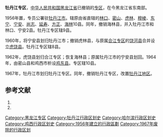 '''牡丹江专区'''，[[中华人民共和国|中华人民共和国]][[黑龙江省|黑龙江省]]已撤销的[[专区|专区]]，在今黑龙江省东南部。

1956年置，专员公署驻[[牡丹江市|牡丹江市]]。辖原由省直辖的[[林口县|林口]]、[[密山县|密山]]、[[虎林县|虎林]]、[[穆棱县|穆棱]]、[[东宁县|东宁]]、[[宁安县|宁安]]、[[尚志县|尚志]]、[[延寿县|延寿]]、[[方正县|方正]]、[[海林县|海林]]10县。同年，撤销海林县，并入牡丹江市和林口、宁安2县。牡丹江专区辖9县。

1960年，将宁安县划归牡丹江市；撤销虎林县，与原属[[合江专区|合江专区]]的[[饶河县|饶河县]]合并设立[[虎饶县|虎饶县]]。牡丹江专区辖8县。

1962年，虎饶县划归合江专区；恢复海林县；原属牡丹江市的宁安县划回。1964年，由密山县和鸡西市析设[[鸡东县|鸡东县]]。专区辖10县。

1967年，牡丹江市划归牡丹江专区。同年，撤销牡丹江专区，改置[[牡丹江地区|牡丹江地区]]。

== 参考文献 ==
# {{Cite book | author = 戴均良等 | title = 《中国古今地名大词典》 | location = 上海 | publisher = 上海辞书出版社 | date = 2005 | language = zh-hans }}
# {{Cite book | author = 史为乐 | title = 《中华人民共和国政区沿革（1949-2002）》 | location = 北京 | publisher = 人民出版社 | date = 2006 | language = zh-hans }}

{{黑龙江省历史二级政区|nocat}}
[[Category:黑龙江专区|Category:黑龙江专区]]
[[Category:牡丹江行政区划史|Category:牡丹江行政区划史]]
[[Category:哈尔滨行政区划史|Category:哈尔滨行政区划史]]
[[Category:鸡西行政区划史|Category:鸡西行政区划史]]
[[Category:1956年建立的行政區劃|Category:1956年建立的行政區劃]]
[[Category:1967年废除的行政区划|Category:1967年废除的行政区划]]